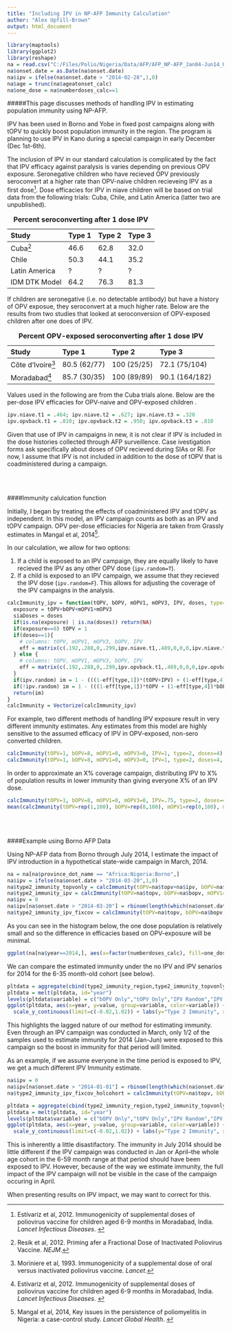 ```yaml
---
title: "Including IPV in NP-AFP Immunity Calculation"
author: "Alex Upfill-Brown"
output: html_document
---
```

  
```r
library(maptools)
library(ggplot2)
library(reshape)
na = read.csv("C:/Files/Polio/Nigeria/Data/AFP/AFP_NP-AFP_Jan04-Jun14_Updated.csv", stringsAsFactors=F)
na$onset.date = as.Date(na$onset.date)
na$ipv = ifelse(na$onset.date > "2014-02-28",1,0)
na$age = trunc(na$ageatonset_calc)
na$one_dose = na$numberdoses_calc==1

``` 
  
#####This page discusses methods of handling IPV in estimating population immunity using NP-AFP.

IPV has been used in Borno and Yobe in fixed post campaigns along with tOPV to quickly boost population immunity in the region. The program is planning to use IPV in Kano during a special campaign in early December (Dec 1st-6th). 

The inclusion of IPV in our standard calculation is complicated by the fact that IPV efficacy against paralysis is varies depending on previous OPV exposure. Seronegative children who have recieved OPV previously seroconvert at a higher rate than OPV-naive children recieveing IPV as a first dose[^1]. Dose efficacies for IPV in niave children will be based on trial data from the following trials: Cuba, Chile, and Latin America (latter two are unpublished).

Study          Type 1  Type 2  Type 3
-------------  ------  ------  ------
Cuba[^2]           46.6    62.8    32.0
Chile          50.3    44.1    35.2
Latin America  ?       ?       ?
IDM DTK Model  64.2    76.3    81.3

Table: **Percent seroconverting after 1 dose IPV**

If children are seronegative (i.e. no detectable antibody) but have a history of OPV exposue, they seroconvert at a much higher rate. Below are the results from two studies that looked at seroconversion of OPV-exposed children after one does of IPV.

Study             Type 1        Type 2      Type 3
----------------- ------------  ----------- -------------
Côte d'Ivoire[^3] 80.5 (62/77)  100 (25/25) 72.1 (75/104)
Moradabad[^1]     85.7 (30/35)  100 (89/89) 90.1 (164/182)

Table: **Percent OPV-exposed seroconverting after 1 dose IPV**
  
Values used in the following are from the Cuba trials alone. Below are the per-dose IPV efficacies for OPV-naive and OPV-exposed children .

```r
ipv.niave.t1 = .464; ipv.niave.t2 = .627; ipv.niave.t3 = .320
ipv.opvback.t1 = .810; ipv.opvback.t2 = .950; ipv.opvback.t3 = .810
```

Given that use of IPV in campaigns in new, it is not clear if IPV is included in the dose histories collected through AFP surveillence. Case ivestigation forms ask specifically about doses of OPV recieved during SIAs or RI. For now, I assume that IPV is not included in addition to the dose of tOPV that is coadministered during a campaign.

<br>  <br>

####Immunity calulcation function

Initially, I began by treating the effects of coadministered IPV and tOPV as independent. In this model, an IPV campaign counts as both as an IPV and tOPV campaign. OPV per-dose efficiacies for Nigeria are taken from Grassly estimates in Mangal et al, 2014[^4].

In our calculation, we allow for two options:

  1. If a child is exposed to an IPV campaign, they are equally likely to have recieved the IPV as any other OPV dose (`ipv.random=T`).
  2. If a child is exposed to an IPV campaign, we assume that they recieved the IPV dose (`ipv.random=F`). This allows for adjusting the coverage of the IPV campaigns in the analysis.

```r
calcImmunity_ipv = function(tOPV, bOPV, mOPV1, mOPV3, IPV, doses, type=1, ipv.random=T){
  exposure = tOPV+bOPV+mOPV1+mOPV3
  siaDoses = doses
  if(is.na(exposure) | is.na(doses)) return(NA)
  if(exposure==0) tOPV = 1
  if(doses==1){
    # columns: tOPV, mOPV1, mOPV3, bOPV, IPV
    eff = matrix(c(.192,.288,0,.299,ipv.niave.t1,.489,0,0,0,ipv.niave.t2,.177,0,.409,.240,ipv.niave.t2),ncol=5,nrow=3,byrow=T) 
  } else {
    # columns: tOPV, mOPV1, mOPV3, bOPV, IPV
    eff = matrix(c(.192,.288,0,.299,ipv.opvback.t1,.489,0,0,0,ipv.opvback.t2,.177,0,.409,.240,ipv.opvback.t3),ncol=5,nrow=3,byrow=T) 
  }
  if(ipv.random) im = 1 - (((1-eff[type,1])*(tOPV+IPV) + (1-eff[type,4])*bOPV + (1-eff[type,2])*mOPV1 + (1-eff[type,3])*mOPV3 + (1-eff[type,5])*IPV)/(tOPV + bOPV + mOPV1 + mOPV3 + 2*IPV))^siaDoses 
  if(!ipv.random) im = 1 - (((1-eff[type,1])*tOPV + (1-eff[type,4])*bOPV + (1-eff[type,2])*mOPV1 + (1-eff[type,3])*mOPV3)/(tOPV + bOPV + mOPV1 + mOPV3))^siaDoses * (1-eff[type,5])^IPV
  return(im)
}
calcImmunity = Vectorize(calcImmunity_ipv)
```


For example, two different methods of handling IPV exposure result in very different immunity estimates. Any estimates from this model are highly sensitive to the assumed efficacy of IPV in OPV-exposed, non-sero converted children.

```r
calcImmunity(tOPV=1, bOPV=8, mOPV1=0, mOPV3=0, IPV=1, type=2, doses=4)
calcImmunity(tOPV=1, bOPV=8, mOPV1=0, mOPV3=0, IPV=1, type=2, doses=4, ipv.random=F)
```

In order to approximate an X% coverage campaign, distributing IPV to X% of population results in lower immunity than giving everyone X% of an IPV dose.

```r
calcImmunity(tOPV=1, bOPV=8, mOPV1=0, mOPV3=0, IPV=.75, type=2, doses=4, ipv.random=F) # Assume each person gets 0.75 IPV doses
mean(calcImmunity(tOPV=rep(1,100), bOPV=rep(8,100), mOPV1=rep(0,100), mOPV3=rep(0,100), IPV=c(rep(1,75),rep(0,25)), type=rep(2,100), doses=rep(4,100), ipv.random=F)) # Assume 75% coverage of IPV campaign
```

<br>  <br>

####Example using Borno AFP Data

Using NP-AFP data from Borno through July 2014, I estimate the impact of IPV introduction in a hypothetical state-wide campaign in March, 2014.

```r
na = na[na$province_dot_name == "Africa:Nigeria:Borno",]
na$ipv = ifelse(na$onset.date > "2014-03-20",1,0)
na$type2_immunity_topvonly = calcImmunity(tOPV=na$topv+na$ipv, bOPV=na$bopv, mOPV1=na$mopv1, mOPV3=na$mopv3, IPV=0, type=2, doses=na$numberdoses_calc)
na$type2_immunity_ipv = calcImmunity(tOPV=na$topv, bOPV=na$bopv, mOPV1=na$mopv1, mOPV3=na$mopv3, IPV=na$ipv, type=2, doses=na$numberdoses_calc)
na$ipv = 0
na$ipv[na$onset.date > "2014-03-20"] = rbinom(length(which(na$onset.date > "2014-03-20")),1,.8)
na$type2_immunity_ipv_fixcov = calcImmunity(tOPV=na$topv, bOPV=na$bopv, mOPV1=na$mopv1, mOPV3=na$mopv3, IPV=na$ipv, type=2, doses=na$numberdoses_calc, ipv.random=F)
```

As you can see in the histogram below, the one dose population is relatively small and so the difference in efficacies based on OPV-exposure will be minimal.

```r
ggplot(na[na$year==2014,], aes(x=factor(numberdoses_calc), fill=one_dose)) + geom_bar() + labs(x="Number Reported Doses", title="Borno NP-AFP, 6-59 months, 2014") + guides(fill=F)
```

We can compare the estimated immunity under the no IPV and IPV senarios for 2014 for the 6-35 month-old cohort (see below). 

```r
pltdata = aggregate(cbind(type2_immunity_region,type2_immunity_topvonly, type2_immunity_ipv, type2_immunity_ipv_fixcov) ~ year, data=na[na$age %in% 0:2,], function(x) mean(x,na.rm=T))
pltdata = melt(pltdata, id="year")
levels(pltdata$variable) = c("bOPV Only","tOPV Only","IPV Random","IPV Fixed 80%")
ggplot(pltdata, aes(x=year, y=value, group=variable, color=variable)) + geom_point() + geom_line() +
  scale_y_continuous(limit=c(-0.02,1.02)) + labs(y="Type 2 Immunity", x=NULL, color="Senario", title="Type 2 Immunity with 1 tOPV or IPV+tOPV SIA\nBorno, NP-AFP aged 6-35 months, by Year")
```

This highlights the lagged nature of our method for estimating immunity. Even through an IPV campaign was conducted in March, only 1/2 of the samples used to estimate immunity for 2014 (Jan-Jun) were exposed to this campaign so the boost in immunity for that period will limited. 

As an example, if we assume everyone in the time period is exposed to IPV, we get a much different IPV Immunity estimate.

```r
na$ipv = 0
na$ipv[na$onset.date > "2014-01-01"] = rbinom(length(which(na$onset.date > "2014-01-01")),1,.8)
na$type2_immunity_ipv_fixcov_holcohort = calcImmunity(tOPV=na$topv, bOPV=na$bopv, mOPV1=na$mopv1, mOPV3=na$mopv3, IPV=na$ipv, type=2, doses=na$numberdoses_calc, ipv.random=F)
```


```r
pltdata = aggregate(cbind(type2_immunity_region,type2_immunity_topvonly, type2_immunity_ipv, type2_immunity_ipv_fixcov,type2_immunity_ipv_fixcov_holcohort) ~ year, data=na[na$age %in% 0:2,], function(x) mean(x,na.rm=T))
pltdata = melt(pltdata, id="year")
levels(pltdata$variable) = c("bOPV Only","tOPV Only","IPV Random","IPV Fixed 80%","IPV Fixed 80%\nWhole Cohort")
ggplot(pltdata, aes(x=year, y=value, group=variable, color=variable)) + geom_point() + geom_line() +
  scale_y_continuous(limit=c(-0.02,1.02)) + labs(y="Type 2 Immunity", x=NULL, color="Senario", title="Type 2 Immunity with 1 tOPV or IPV+tOPV SIA\nBorno, NP-AFP aged 6-35 months, by Year")
```

This is inherently a little disastifactory. The immunity in July 2014 should be little different if the IPV campaign was conducted in Jan or April--the whole age cohort in the 6-59 month range at that period should have been exposed to IPV. However, because of the way we estimate immunity, the full impact of the IPV campaign will not be visible in the case of the campaign occuring in April.

When presenting results on IPV impact, we may want to correct for this.



[^1]: Estívariz et al, 2012. Immunogenicity of supplemental doses of poliovirus vaccine for children aged 6-9 months in Moradabad, India. *Lancet Infectious Diseases*.
<!--<a href="http://www.thelancet.com/journals/laninf/article/PIIS1473-3099(11)70190-6/fulltext" target="_blank">example</a> -->

[^2]: Resik et al, 2012. Priming afer a Fractional Dose of Inactivated Poliovirus Vaccine. *NEJM*.
[^3]: Moriniere et al, 1993. Immunogenicity of a supplemental dose of oral versus inactivated poliovirus vaccine. *Lancet*.

[^4]: Mangal et al, 2014, Key issues in the persistence of poliomyelitis in Nigeria: a case-control study. *Lancet Global Health*.
<!-- <a href="http://www.thelancet.com/journals/langlo/article/PIIS2214-109X(13)70168-2/fulltext" target="_blank">example</a> -->